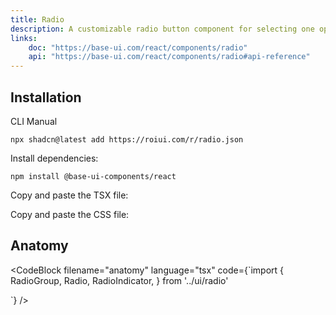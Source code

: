 ```yaml
---
title: Radio
description: A customizable radio button component for selecting one option from a group.
links:
    doc: "https://base-ui.com/react/components/radio"
    api: "https://base-ui.com/react/components/radio#api-reference"
---
```


<ComponentPreview name="radio-demo" />

## Installation

<InstallationTabs>

<InstallationTabsList>
    <InstallationTabsTrigger value="cli">CLI</InstallationTabsTrigger>
    <InstallationTabsTrigger value="manual">Manual</InstallationTabsTrigger>
</InstallationTabsList>

<InstallationTabsContent value="cli">

```package-install
npx shadcn@latest add https://roiui.com/r/radio.json
```

</InstallationTabsContent>

<InstallationTabsContent value="manual">

Install dependencies:

```package-install
npm install @base-ui-components/react
```

Copy and paste the TSX file:

<ComponentSource
    src="registry/brook/ui/radio/radio.tsx"
    title="components/ui/radio.tsx"
    collapsible={true}
/>

Copy and paste the CSS file:

<ComponentSource
    src="registry/brook/ui/radio/radio.module.css"
    title="components/ui/radio.module.css"
    language="css"
    collapsible={true}
/>

</InstallationTabsContent>

</InstallationTabs>

## Anatomy

<CodeBlock
filename="anatomy"
  language="tsx"
  code={`import {
  RadioGroup,
  Radio,
  RadioIndicator,
} from '../ui/radio'

<RadioGroup>
    <Radio>
        <RadioIndicator />
    </Radio>
</RadioGroup>
`} />
